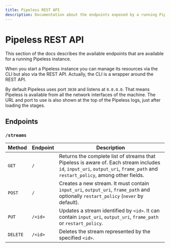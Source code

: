 ```yaml
---
title: Pipeless REST API
description: Documentation about the endpoints exposed by a running Pipeless instance
---
```


# Pipeless REST API

This section of the docs describes the available endpoints that are available for a running Pipeless instance.

When you start a Pipeless instance you can manage its resources via the CLI but also via the
REST API. Actually, the CLI is a wrapper around the REST API.

By default Pipeless uses port `3030` and listens  at `0.0.0.0`. That means Pipeless is available from all the network interfaces of the machine.
The URL and port to use is also shown at the top of the Pipeless logs, just after loading the stages.

## Endpoints

### `/streams`

| Method   | Endpoint | Description |
| -------- | -------- | ----------- |
| `GET`    | `/`      | Returns the complete list of streams that Pipeless is aware of. Each stream includes `id`, `input_uri`, `output_uri`, `frame_path` and `restart_policy`, among other fields. |
| `POST`   | `/`      | Creates a new stream. It must contain `input_uri`, `output_uri`, `frame_path` and optionally `restart_policy` (`never` by default). |
| `PUT`    | `/<id>`  | Updates a stream identified by `<id>`. It can contain `input_uri`, `output_uri`, `frame_path` or `restart_policy`. |
| `DELETE` | `/<id>`  | Deletes the stream represented by the specified `<id>`. |